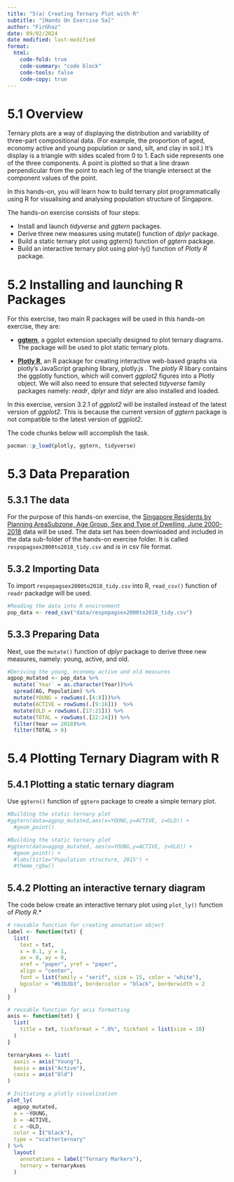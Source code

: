 ```yaml
---
title: "5(a) Creating Ternary Plot with R"
subtitle: "[Hands On Exercise 5a]"
author: "FirGhaz"
date: 09/02/2024
date modified: last-modified
format:
  html:
    code-fold: true
    code-summary: "code block"
    code-tools: false
    code-copy: true
---
```


# 5.1 Overview

Ternary plots are a way of displaying the distribution and variability of three-part compositional data. (For example, the proportion of aged, economy active and young population or sand, silt, and clay in soil.) It’s display is a triangle with sides scaled from 0 to 1. Each side represents one of the three components. A point is plotted so that a line drawn perpendicular from the point to each leg of the triangle intersect at the component values of the point.

In this hands-on, you will learn how to build ternary plot programmatically using R for visualising and analysing population structure of Singapore.

The hands-on exercise consists of four steps:

-   Install and launch *tidyverse* and *ggtern* packages.
-   Derive three new measures using mutate() function of *dplyr* package.
-   Build a static ternary plot using ggtern() function of *ggtern* package.
-   Build an interactive ternary plot using plot-ly() function of *Plotly R* package.

# 5.2 Installing and launching R Packages

For this exercise, two main R packages will be used in this hands-on exercise, they are:

-   [**ggtern**](http://www.ggtern.com/), a ggplot extension specially designed to plot ternary diagrams. The package will be used to plot static ternary plots.

-   [**Plotly R**](https://plot.ly/r/), an R package for creating interactive web-based graphs via plotly’s JavaScript graphing library, plotly.js . The *plotly R* libary contains the ggplotly function, which will convert *ggplot2* figures into a Plotly object. We will also need to ensure that selected *tidyverse* family packages namely: *readr*, *dplyr* and *tidyr* are also installed and loaded.

In this exercise, version 3.2.1 of *ggplot2* will be installed instead of the latest version of *ggplot2*. This is because the current version of *ggtern* package is not compatible to the latest version of *ggplot2*.

The code chunks below will accomplish the task.

```r
pacman::p_load(plotly, ggtern, tidyverse)
```

# 5.3 Data Preparation

## 5.3.1 The data

For the purpose of this hands-on exercise, the [Singapore Residents by Planning AreaSubzone, Age Group, Sex and Type of Dwelling, June 2000-2018](https://www.singstat.gov.sg/find-data/search-by-theme/population/geographic-distribution/latest-data) data will be used. The data set has been downloaded and included in the data sub-folder of the hands-on exercise folder. It is called `respopagsex2000to2018_tidy.csv` and is in csv file format.

## 5.3.2 Importing Data

To import `respopagsex2000to2018_tidy.csv` into R, `read_csv()` function of `readr` packadge will be used.

```r
#Reading the data into R environment
pop_data <- read_csv("data/respopagsex2000to2018_tidy.csv") 
```

## 5.3.3 Preparing Data

Next, use the `mutate()` function of *dplyr* package to derive three new measures, namely: young, active, and old.

```r
#Deriving the young, economy active and old measures
agpop_mutated <- pop_data %>%
  mutate(`Year` = as.character(Year))%>%
  spread(AG, Population) %>%
  mutate(YOUNG = rowSums(.[4:8]))%>%
  mutate(ACTIVE = rowSums(.[9:16]))  %>%
  mutate(OLD = rowSums(.[17:21])) %>%
  mutate(TOTAL = rowSums(.[22:24])) %>%
  filter(Year == 2018)%>%
  filter(TOTAL > 0)
```

# 5.4 Plotting Ternary Diagram with R

## 5.4.1 Plotting a static ternary diagram

Use `ggtern()` function of `ggtern` package to create a simple ternary plot.

```r
#Building the static ternary plot
#ggtern(data=agpop_mutated,aes(x=YOUNG,y=ACTIVE, z=OLD)) +
  #geom_point()
```

```r
#Building the static ternary plot
#ggtern(data=agpop_mutated, aes(x=YOUNG,y=ACTIVE, z=OLD)) +
  #geom_point() +
  #labs(title="Population structure, 2015") +
  #theme_rgbw()
```

## 5.4.2 Plotting an interactive ternary diagram

The code below create an interactive ternary plot using `plot_ly()` function of *Plotly R*.\*

```r
# reusable function for creating annotation object
label <- function(txt) {
  list(
    text = txt, 
    x = 0.1, y = 1,
    ax = 0, ay = 0,
    xref = "paper", yref = "paper", 
    align = "center",
    font = list(family = "serif", size = 15, color = "white"),
    bgcolor = "#b3b3b3", bordercolor = "black", borderwidth = 2
  )
}

# reusable function for axis formatting
axis <- function(txt) {
  list(
    title = txt, tickformat = ".0%", tickfont = list(size = 10)
  )
}

ternaryAxes <- list(
  aaxis = axis("Young"), 
  baxis = axis("Active"), 
  caxis = axis("Old")
)

# Initiating a plotly visualization 
plot_ly(
  agpop_mutated, 
  a = ~YOUNG, 
  b = ~ACTIVE, 
  c = ~OLD, 
  color = I("black"), 
  type = "scatterternary"
) %>%
  layout(
    annotations = label("Ternary Markers"), 
    ternary = ternaryAxes
  )
```
